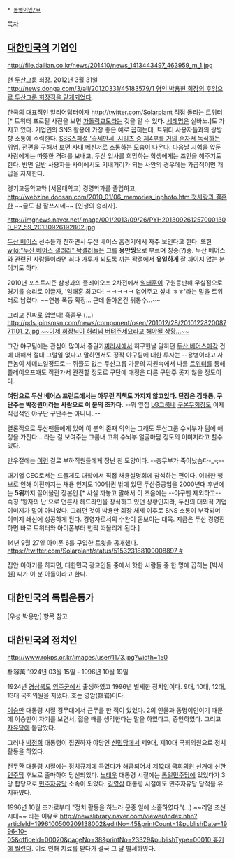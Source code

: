  * [[동명이인/ㅂ]]

[[목차]]
== [[대한민국]]의 기업인 ==
http://file.dailian.co.kr/news/201410/news_1413443497_463959_m_1.jpg

현 [[두산그룹]] 회장. 2012년 3월 31일 [[http://news.donga.com/3/all/20120331/45183579/1 형인 박용현 회장의 후임으로 두산그룹 회장직을 맡게되었다]].

한국의 대표적인 얼리어답터이자 [[http://twitter.com/Solarplant 직접 돌리는 트위터]][* 트위터 프로필 사진을 보면 [[가톨릭]]교도라는 것을 알 수 있다. [[세례명]]은 실바노.]도 가지고 있다. 기업인의 SNS 활용에 가장 좋은 예로 꼽히는데, 트위터 사용자들과의 쌍방향 소통에 주력한다. [http://youtu.be/t9TptK7dnXM SBS스페셜 '출세만세' 시리즈 중 제4부를 거의 혼자서 독식하는 위엄.] 전편을 구해서 보면 사내 메신저로 소통하는 모습이 나온다. 다음날 시험을 앞둔 사람에게는 따뜻한 격려를 보내고, 두산 입사를 희망하는 학생에게는 조언을 해주기도 한다. 반면 일반 사용자들 사이에서도 키배거리가 되는 사안의 경우에는 가급적이면 개입을 자제한다.

경기고등학교와 [서울대학교] 경영학과를 졸업하고, [[http://webzine.doosan.com/2010_01/06_memories_inphoto.htm 첫사랑과 결혼한]] ~~글도 참 잘쓰시네~~ [인생의 승리자].

http://imgnews.naver.net/image/001/2013/09/26/PYH2013092612570001300_P2_59_20130926192802.jpg

[[두산 베어스]] 선수들과 친하면서 두산 베어스 홈경기에서 자주 보인다고 한다. 또한 [[wiki:"두산 베어스 갤러리" 돡갤]]러들은 그를 '''용만찡'''으로 부르며 칭송(?)중. 두산 베어스와 관련된 사람들이라면 죄다 가루가 되도록 까는 돡갤에서 '''유일하게''' 잘 까이지 않는 분이기도 하다.

2010년 포스트시즌 삼성과의 플레이오프 2차전에서 [[임태훈]]이 구원등판해 무실점으로 경기를 승리로 이끌자, '임태훈 최고다! ㅋㅋㅋㅋㅋ 업어주고 싶네 ㅎㅎ'라는 말을 트위터로 남겼다. ~~연봉 폭등 확정... 근데 돌아온건 뒤통수...~~

그리고 진짜로 업었다! [[흠좀무]] (...) [[http://pds.joinsmsn.com/news/component/osen/201012/28/201012282008771101_2.jpg ~~이제 회장님이 허리님 버텨주세요라고 해야될 상황...~~]]

그간 야구팀에는 관심이 많아서 증권가[[찌라시]]에서 허구헌날 말하던 [[두산 베어스]]매각 건에 대해서 절대 그럴일 없다고 말하면서도 정작 야구팀에 대한 투자는 --용병이라고 사준놈이 세데뇨일정도로-- 쥐뿔도 없는 두산그룹 가문의 지원속에서 나름 [[트위터]]를 통해 플레이오프때도 직관가서 관전할 정도로 구단에 애정은 다른 구단주 못지 않을 정도이다.

'''여담으로 두산 베어스 프런트에서는 아무런 직책도 가지지 않고있다. 단장은 김태룡, 구단주는 박정원이라는 사람으로 이 분의 조카다.''' --뭐 옆집 [[LG그룹]]네 [[구본무]]회장도 이제 직접적인 야구단 구단주는 아니니..--

결론적으로 두산팬들에게 있어 이 분의 존재 의의는 그래도 두산그룹 수뇌부가 팀에 애정을 가진다... 라는 걸 보여주는 그룹내 고위 수뇌부 얼굴마담 정도의 이미지라고 할수 있다.

만우절에는 [http://www.hankyung.com/news/app/newsview.php?aid=201104016730l&sid=0104&nid=004&ltype=1 이런] 걸로 부하직원들에게 장난 친 모양이다. --총무부가 죽어났슴다-_-;-- 

대기업 CEO로서는 드물게도 대학에서 직접 채용설명회에 참석하는 편이다. 이러한 행보로 인해 이전까지는 채용 인지도 100위권 밖에 있던 두산중공업을 2000년대 후반에는 '''5위'''까지 끌어올린 장본인.[* 사실 까놓고 말해서 이 즈음에는 --야구팬 제외하고-- 속칭 '왕자의 난'으로 언론사 헤드라인을 장식하고 있던 상황인지라, 두산의 대외적 기업이미지가 말이 아니었다. 그러던 것이 박용만 회장 체제 이후로 SNS 소통이 부각되며 이미지 쇄신에 성공하게 된다. 경영자로서의 수완이 돋보이는 대목. 지금은 두산 경영진 하면 바로 트위터와 아이폰부터 번쩍 떠올리게 된다.]

14년 9월 27일 아이폰 6를 구입한 트윗을 공개했다. [[https://twitter.com/Solarplant/status/515323188109008897 #]]

집안 이야기를 하자면, 대한민국 광고인들 중에서 핫한 사람들 중 한 명에 꼽히는 [박서원] 씨가 이 분 아들이라고 한다.

== 대한민국의 독립운동가 ==
[우성 박용만] 항목 참고

== 대한민국의 정치인 ==
http://www.rokps.or.kr/images/user/1173.jpg?width=150

朴容萬
1924년 03월 15일 - 1996년 10월 19일

1924년 [[경상북도]] [[영주시|영주군]]에서 출생하였고 1996년 별세한 정치인이다. 9대, 10대, 12대, 13대 국회의원을 지냈다. 호는 영암(嶺岩)이다.

[[이승만]] 대통령 시절 경무대에서 근무를 한 적이 있었다. 2의 인물과 동명이인이기 때문에 이승만이 자기를 보면서, 젊을 때를 생각한다는 말을 하였다고, 증언하였다. 그리고 [[자유당]]에 몸담았다.

그러나 [[박정희]] 대통령이 집권하자 야당인 [[신민당(1967년)|신민당]]에서 제9대, 제10대 국회의원으로 정치활동을 하였다.

[[전두환]] 대통령 시절에는 정치규제에 묶였다가 해금되어서 [[제12대 국회의원 선거]]에 [[신한민주당]] 후보로 출마하여 당선되었다. [[노태우]] 대통령 시절에는 [[통일민주당]]에 있었다가 3당 합당으로 [[민주자유당]] 소속이 되었다. [[김영삼]] 대통령 시절에도 민주자유당 당적을 유지하였다.

1996년 10월 조카로부터 "정치 활동을 하느라 문중 일에 소홀하였다"(...) ~~리얼 조선시대~~ 라는 이유로 [[http://newslibrary.naver.com/viewer/index.nhn?articleId=1996100500209138002&editNo=45&printCount=1&publishDate=1996-10-05&officeId=00020&pageNo=38&printNo=23329&publishType=00010 흉기에 찔렸다]]. 이로 인해 치료를 받다가 결국 그 달 별세하였다.
